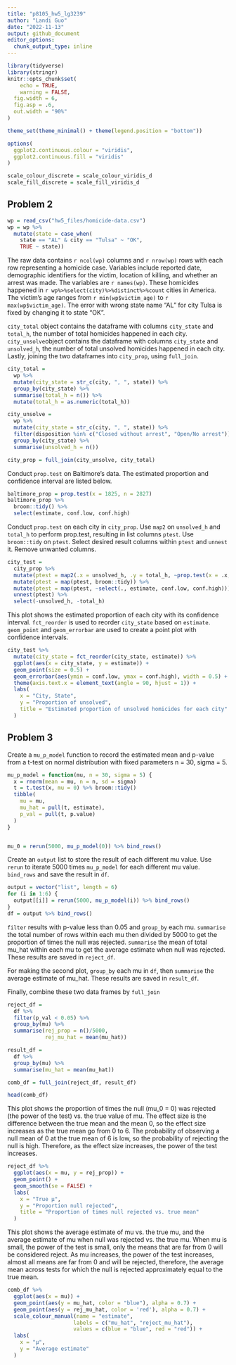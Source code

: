 ```yaml
---
title: "p8105_hw5_lg3239"
author: "Landi Guo"
date: "2022-11-13"
output: github_document
editor_options: 
  chunk_output_type: inline
---
```


```r
library(tidyverse)
library(stringr)
knitr::opts_chunk$set(
	echo = TRUE,
	warning = FALSE,
  fig.width = 6,
  fig.asp = .6,
  out.width = "90%"
)

theme_set(theme_minimal() + theme(legend.position = "bottom"))

options(
  ggplot2.continuous.colour = "viridis",
  ggplot2.continuous.fill = "viridis"
)

scale_colour_discrete = scale_colour_viridis_d
scale_fill_discrete = scale_fill_viridis_d
```

## Problem 2
```r
wp = read_csv("hw5_files/homicide-data.csv")
wp = wp %>%
  mutate(state = case_when(
    state == "AL" & city == "Tulsa" ~ "OK",
    TRUE ~ state))
```
The raw data contains `r ncol(wp)` columns and `r nrow(wp)` rows with each row representing a homicide case. Variables include reported date, demographic identifiers for the victim, location of killing, and whether an arrest was made. The variables are `r names(wp)`. These homicides happened in `r wp%>%select(city)%>%distinct%>%count` cities in America. The victim's age ranges from `r min(wp$victim_age)` to `r max(wp$victim_age)`. The error with wrong state name "AL" for city Tulsa is fixed by changing it to state "OK".

`city_total` object contains the dataframe with columns `city_state` and `total_h`, the number of total homicides happened in each city. `city_unsolve`object contains the dataframe with columns `city_state` and `unsolved_h`, the number of total unsolved homicides happened in each city. Lastly, joining the two dataframes into `city_prop`, using `full_join`.
```r
city_total = 
  wp %>%
  mutate(city_state = str_c(city, ", ", state)) %>%
  group_by(city_state) %>%
  summarise(total_h = n()) %>%
  mutate(total_h = as.numeric(total_h))

city_unsolve = 
  wp %>%
  mutate(city_state = str_c(city, ", ", state)) %>%
  filter(disposition %in% c("Closed without arrest", "Open/No arrest")) %>%
  group_by(city_state) %>%
  summarise(unsolved_h = n()) 

city_prop = full_join(city_unsolve, city_total)
```

Conduct `prop.test` on Baltimore's data. The estimated proportion and confidence interval are listed below.
```r
baltimore_prop = prop.test(x = 1825, n = 2827)
baltimore_prop %>%
  broom::tidy() %>%
  select(estimate, conf.low, conf.high)
```

Conduct `prop.test` on each city in `city_prop`. Use `map2` on `unsolved_h` and `total_h` to perform prop.test, resulting in list columns `ptest`. Use `broom::tidy` on `ptest`. Select desired result columns within `ptest` and `unnest` it. Remove unwanted columns.
```r
city_test =
  city_prop %>%
  mutate(ptest = map2(.x = unsolved_h, .y = total_h, ~prop.test(x = .x, n = .y))) %>%
  mutate(ptest = map(ptest, broom::tidy)) %>%
  mutate(ptest = map(ptest, ~select(., estimate, conf.low, conf.high))) %>%
  unnest(ptest) %>%
  select(-unsolved_h, -total_h)
```

This plot shows the estimated proportion of each city with its confidence interval. `fct_reorder` is used to reorder `city_state` based on `estimate`. `geom_point` and `geom_errorbar` are used to create a point plot with confidence intervals.
```r
city_test %>%
  mutate(city_state = fct_reorder(city_state, estimate)) %>%
  ggplot(aes(x = city_state, y = estimate)) +
  geom_point(size = 0.5) +
  geom_errorbar(aes(ymin = conf.low, ymax = conf.high), width = 0.5) +
  theme(axis.text.x = element_text(angle = 90, hjust = 1)) +
  labs(
    x = "City, State",
    y = "Proportion of unsolved",
    title = "Estimated proportion of unsolved homicides for each city"
  )
```

## Problem 3
Create a `mu_p_model` function to record the estimated mean and p-value from a t-test on normal distribution with fixed parameters n = 30, sigma = 5. 
```r
mu_p_model = function(mu, n = 30, sigma = 5) {
  x = rnorm(mean = mu, n = n, sd = sigma)
  t = t.test(x, mu = 0) %>% broom::tidy()
  tibble(
    mu = mu,
    mu_hat = pull(t, estimate),
    p_val = pull(t, p.value)
  )
}


mu_0 = rerun(5000, mu_p_model(0)) %>% bind_rows()

```

Create an `output` list to store the result of each different mu value. Use `rerun` to iterate 5000 times `mu_p_model` for each different mu value. `bind_rows` and save the result in `df`.
```r
output = vector("list", length = 6)
for (i in 1:6) {
  output[[i]] = rerun(5000, mu_p_model(i)) %>% bind_rows()
}
df = output %>% bind_rows()
```

`filter` results with p-value less than 0.05 and `group_by` each mu. `summarise` the total number of rows within each mu then divided by 5000 to get the proportion of times the null was rejected. `summarise` the mean of total mu_hat within each mu to get the average estimate when null was rejected. These results are saved in `reject_df`.

For making the second plot, `group_by` each mu in `df`, then `summarise` the average estimate of mu_hat. These results are saved in `result_df`.

Finally, combine these two data frames by `full_join`
```r
reject_df = 
  df %>%
  filter(p_val < 0.05) %>%
  group_by(mu) %>%
  summarise(rej_prop = n()/5000,
            rej_mu_hat = mean(mu_hat))

result_df = 
  df %>%
  group_by(mu) %>%
  summarise(mu_hat = mean(mu_hat))

comb_df = full_join(reject_df, result_df)
```

```r
head(comb_df)
```

This plot shows the proportion of times the null (mu_0 = 0) was rejected (the power of the test) vs. the true value of mu. The effect size is the difference between the true mean and the mean 0, so the effect size increases as the true mean go from 0 to 6. The probability of observing a null mean of 0 at the true mean of 6 is low, so the probability of rejecting the null is high. Therefore, as the effect size increases, the power of the test increases.

```r
reject_df %>%
  ggplot(aes(x = mu, y = rej_prop)) +
  geom_point() +
  geom_smooth(se = FALSE) +
  labs(
    x = "True μ",
    y = "Proportion null rejected",
    title = "Proportion of times null rejected vs. true mean"
  )
```

This plot shows the average estimate of mu vs. the true mu, and the average estimate of mu when null was rejected vs. the true mu. When mu is small, the power of the test is small, only the means that are far from 0 will be considered reject. As mu increases, the power of the test increases, almost all means are far from 0 and will be rejected, therefore, the average mean across tests for which the null is rejected approximately equal to the true mean.
```r
comb_df %>%
  ggplot(aes(x = mu)) +
  geom_point(aes(y = mu_hat, color = "blue"), alpha = 0.7) +
  geom_point(aes(y = rej_mu_hat, color = 'red'), alpha = 0.7) +
  scale_colour_manual(name = "estimate",
                     labels = c("mu_hat", "reject_mu_hat"),
                     values = c(blue = "blue", red = "red")) +
  labs(
    x = "μ",
    y = "Average estimate"
  )
```
